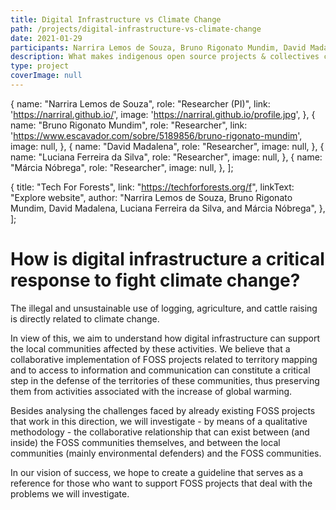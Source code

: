```yaml
---
title: Digital Infrastructure vs Climate Change
path: /projects/digital-infrastructure-vs-climate-change
date: 2021-01-29
participants: Narrira Lemos de Souza, Bruno Rigonato Mundim, David Madalena, Luciana Ferreira da Silva, and Márcia Nóbrega
description: What makes indigenous open source projects & collectives critical digital infrastructure and how are they supporting traditional communities?
type: project
coverImage: null
---
```


  {
    name: "Narrira Lemos de Souza",
    role: "Researcher (PI)",
    link: 'https://narriral.github.io/',
    image: 'https://narriral.github.io/profile.jpg',
  },
  {
    name: "Bruno Rigonato Mundim",
    role: "Researcher",
    link: 'https://www.escavador.com/sobre/5189856/bruno-rigonato-mundim',
    image: null,
  },
  {
    name: "David Madalena",
    role: "Researcher",
    image: null,
  },
  {
    name: "Luciana Ferreira da Silva",
    role: "Researcher",
    image: null,
  },
  {
    name: "Márcia Nóbrega",
    role: "Researcher",
    image: null,
  },
];

  {
    title: "Tech For Forests",
    link: "https://techforforests.org/f",
    linkText: "Explore website",
    author: "Narrira Lemos de Souza, Bruno Rigonato Mundim, David Madalena, Luciana Ferreira da Silva, and Márcia Nóbrega",
  },
];


# How is digital infrastructure a critical response to fight climate change?

The illegal and unsustainable use of logging, agriculture, and cattle raising is directly related to climate change.

In view of this, we aim to understand how digital infrastructure can support the local communities affected by these activities. We believe that a collaborative implementation of FOSS projects related to territory mapping and to access to information and communication can constitute a critical step in the defense of the territories of these communities, thus preserving them from activities associated with the increase of global warming.

Besides analysing the challenges faced by already existing FOSS projects that work in this direction, we will investigate - by means of a qualitative methodology - the collaborative relationship that can exist between (and inside) the FOSS communities themselves, and between the local communities (mainly environmental defenders) and the FOSS communities.

In our vision of success, we hope to create a guideline that serves as a reference for those who want to support FOSS projects that deal with the problems we will investigate.
